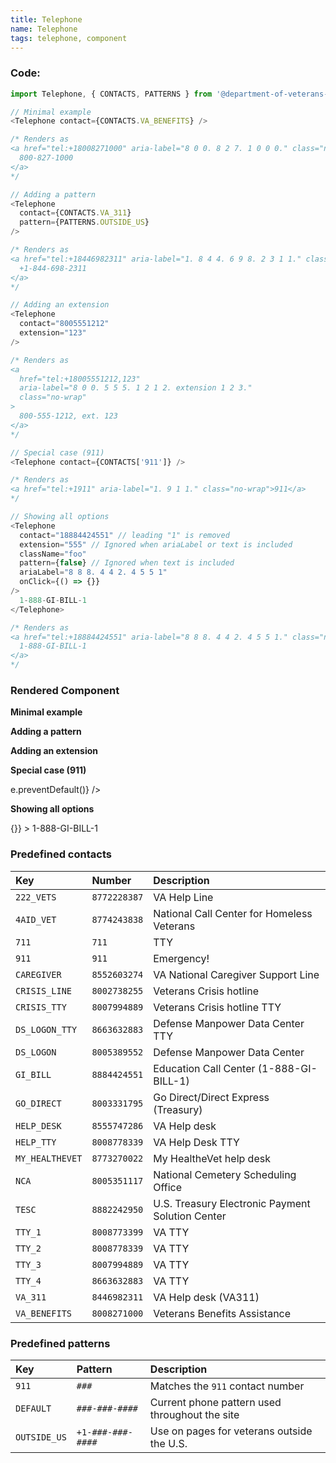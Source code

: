 ```yaml
---
title: Telephone
name: Telephone
tags: telephone, component
---
```



### Code:

```javascript
import Telephone, { CONTACTS, PATTERNS } from '@department-of-veterans-affairs/formation-react/Telephone';

// Minimal example
<Telephone contact={CONTACTS.VA_BENEFITS} />

/* Renders as
<a href="tel:+18008271000" aria-label="8 0 0. 8 2 7. 1 0 0 0." class="no-wrap">
  800-827-1000
</a>
*/

// Adding a pattern
<Telephone
  contact={CONTACTS.VA_311}
  pattern={PATTERNS.OUTSIDE_US}
/>

/* Renders as
<a href="tel:+18446982311" aria-label="1. 8 4 4. 6 9 8. 2 3 1 1." class="no-wrap">
  +1-844-698-2311
</a>
*/

// Adding an extension
<Telephone
  contact="8005551212"
  extension="123"
/>

/* Renders as
<a
  href="tel:+18005551212,123"
  aria-label="8 0 0. 5 5 5. 1 2 1 2. extension 1 2 3."
  class="no-wrap"
>
  800-555-1212, ext. 123
</a>
*/

// Special case (911)
<Telephone contact={CONTACTS['911']} />

/* Renders as
<a href="tel:+1911" aria-label="1. 9 1 1." class="no-wrap">911</a>
*/

// Showing all options
<Telephone
  contact="18884424551" // leading "1" is removed
  extension="555" // Ignored when ariaLabel or text is included
  className="foo"
  pattern={false} // Ignored when text is included
  ariaLabel="8 8 8. 4 4 2. 4 5 5 1"
  onClick={() => {}}
/>
  1-888-GI-BILL-1
</Telephone>

/* Renders as
<a href="tel:+18884424551" aria-label="8 8 8. 4 4 2. 4 5 5 1." class="no-wrap foo">
  1-888-GI-BILL-1
</a>
*/
```

### Rendered Component

<div className="site-c-reactcomp__rendered">
  <strong>Minimal example</strong>
  <p>
    <Telephone contact={CONTACTS.VA_BENEFITS} />
  </p>

  <strong>Adding a pattern</strong>
  <p>
    <Telephone
      contact={CONTACTS.VA_311}
      pattern={PATTERNS.OUTSIDE_US}
    />
  </p>

  <strong>Adding an extension</strong>
  <p>
    <Telephone
      contact="8005551212"
      extension="123"
    />
  </p>

  <strong>Special case (911)</strong>
  <p>
    <Telephone
      contact={CONTACTS['911']}
      onClick={e => e.preventDefault()}
    />
  </p>

  <strong>Showing all options</strong>
  <p>
    <Telephone
      contact="18884424551"
      className="foo"
      pattern={false}
      ariaLabel="1. 8 8 8. 4 4 2. 4 5 5 1"
      onClick={() => {}}
    >
      1-888-GI-BILL-1
    </Telephone>
  </p>
</div>

### Predefined contacts

| Key | Number | Description |
|:----|:-------|:------------|
| `222_VETS` | `8772228387` | VA Help Line |
| `4AID_VET` | `8774243838` | National Call Center for Homeless Veterans |
| `711` | `711` | TTY |
| `911` | `911` | Emergency! |
| `CAREGIVER` | `8552603274` | VA National Caregiver Support Line |
| `CRISIS_LINE` | `8002738255` | Veterans Crisis hotline |
| `CRISIS_TTY` | `8007994889` | Veterans Crisis hotline TTY |
| `DS_LOGON_TTY` | `8663632883` | Defense Manpower Data Center TTY |
| `DS_LOGON` | `8005389552` | Defense Manpower Data Center |
| `GI_BILL` | `8884424551` | Education Call Center (1-888-GI-BILL-1) |
| `GO_DIRECT` | `8003331795` | Go Direct/Direct Express (Treasury) |
| `HELP_DESK` | `8555747286` | VA Help desk |
| `HELP_TTY` | `8008778339` | VA Help Desk TTY |
| `MY_HEALTHEVET` | `8773270022` | My HealtheVet help desk |
| `NCA` | `8005351117` | National Cemetery Scheduling Office |
| `TESC` | `8882242950` | U.S. Treasury Electronic Payment Solution Center |
| `TTY_1` | `8008773399` | VA TTY |
| `TTY_2` | `8008778339` | VA TTY |
| `TTY_3` | `8007994889` | VA TTY |
| `TTY_4` | `8663632883` | VA TTY |
| `VA_311` | `8446982311` | VA Help desk (VA311) |
| `VA_BENEFITS` | `8008271000` | Veterans Benefits Assistance |

### Predefined patterns

| Key | Pattern | Description |
|:----|:--------|:------------|
| `911` | `###` | Matches the `911` contact number |
| `DEFAULT` | `###-###-####` | Current phone pattern used throughout the site |
| `OUTSIDE_US` | `+1-###-###-####` | Use on pages for veterans outside the U.S. |
